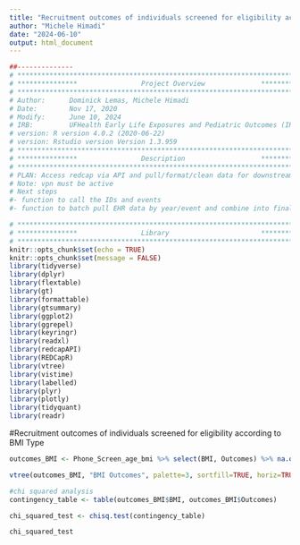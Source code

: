```yaml
---
title: "Recruitment outcomes of individuals screened for eligibility according to BMI Type "
author: "Michele Himadi"
date: "2024-06-10"
output: html_document
---
```

```r
##-------------- 
# **************************************************************************** #
# ***************                Project Overview              *************** #
# **************************************************************************** #
# Author:      Dominick Lemas, Michele Himadi
# Date:        Nov 17, 2020 
# Modify:      June 10, 2024
# IRB:         UFHealth Early Life Exposures and Pediatric Outcomes (IRB201601899) 
# version: R version 4.0.2 (2020-06-22)
# version: Rstudio version Version 1.3.959 
# **************************************************************************** #
# ***************                Description                   *************** #
# **************************************************************************** #
# PLAN: Access redcap via API and pull/format/clean data for downstream analysis.
# Note: vpn must be active
# Next steps
#- function to call the IDs and events
#- function to batch pull EHR data by year/event and combine into final dataset. 
```

```r
# **************************************************************************** #
# ***************                Library                       *************** #
# **************************************************************************** #
knitr::opts_chunk$set(echo = TRUE)
knitr::opts_chunk$set(message = FALSE)
library(tidyverse)
library(dplyr)
library(flextable)
library(gt)
library(formattable)
library(gtsummary)
library(ggplot2)
library(ggrepel)
library(keyringr)
library(readxl)
library(redcapAPI)
library(REDCapR)
library(vtree)
library(vistime)
library(labelled)
library(plyr)
library(plotly)
library(tidyquant)
library(readr)
```

#Recruitment outcomes of individuals screened for eligibility according to BMI Type 
```r
outcomes_BMI <- Phone_Screen_age_bmi %>% select(BMI, Outcomes) %>% na.omit()

vtree(outcomes_BMI, "BMI Outcomes", palette=3, sortfill=TRUE, horiz=TRUE)

#chi squared analysis
contingency_table <- table(outcomes_BMI$BMI, outcomes_BMI$Outcomes)

chi_squared_test <- chisq.test(contingency_table)

chi_squared_test

```